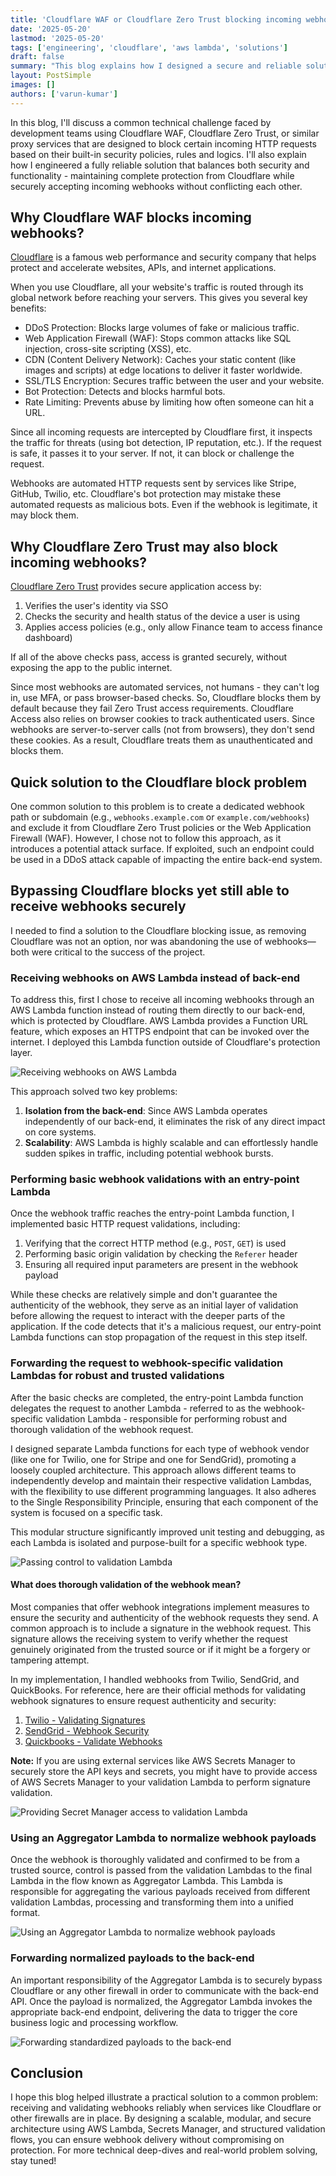 ```yaml
---
title: 'Cloudflare WAF or Cloudflare Zero Trust blocking incoming webhooks? Securely receive and validate webhooks using AWS Lambda and relay it to your back-end'
date: '2025-05-20'
lastmod: '2025-05-20'
tags: ['engineering', 'cloudflare', 'aws lambda', 'solutions']
draft: false
summary: "This blog explains how I designed a secure and reliable solution to allow incoming webhooks to bypass Cloudflare's firewall while ensuring they are fully validated before reaching the back end."
layout: PostSimple
images: []
authors: ['varun-kumar']
---
```


In this blog, I'll discuss a common technical challenge faced by development teams using Cloudflare WAF, Cloudflare Zero Trust, or similar proxy services that are designed to block certain incoming HTTP requests based on their built-in security policies, rules and logics. I'll also explain how I engineered a fully reliable solution that balances both security and functionality - maintaining complete protection from Cloudflare while securely accepting incoming webhooks without conflicting each other.


## Why Cloudflare WAF blocks incoming webhooks?

[Cloudflare](https://www.cloudflare.com) is a famous web performance and security company that helps protect and accelerate websites, APIs, and internet applications.

When you use Cloudflare, all your website's traffic is routed through its global network before reaching your servers. This gives you several key benefits:

* DDoS Protection: Blocks large volumes of fake or malicious traffic.
* Web Application Firewall (WAF): Stops common attacks like SQL injection, cross-site scripting (XSS), etc.
* CDN (Content Delivery Network): Caches your static content (like images and scripts) at edge locations to deliver it faster worldwide.
* SSL/TLS Encryption: Secures traffic between the user and your website.
* Bot Protection: Detects and blocks harmful bots.
* Rate Limiting: Prevents abuse by limiting how often someone can hit a URL.

Since all incoming requests are intercepted by Cloudflare first, it inspects the traffic for threats (using bot detection, IP reputation, etc.). If the request is safe, it passes it to your server. If not, it can block or challenge the request.

Webhooks are automated HTTP requests sent by services like Stripe, GitHub, Twilio, etc. Cloudflare's bot protection may mistake these automated requests as malicious bots. Even if the webhook is legitimate, it may block them.


## Why Cloudflare Zero Trust may also block incoming webhooks?

[Cloudflare Zero Trust](https://www.cloudflare.com/en-in/lp/dg/brand/zero-trust) provides secure application access by:
1. Verifies the user's identity via SSO
2. Checks the security and health status of the device a user is using
3. Applies access policies (e.g., only allow Finance team to access finance dashboard)

If all of the above checks pass, access is granted securely, without exposing the app to the public internet.

Since most webhooks are automated services, not humans - they can't log in, use MFA, or pass browser-based checks. So, Cloudflare blocks them by default because they fail Zero Trust access requirements. Cloudflare Access also relies on browser cookies to track authenticated users. Since webhooks are server-to-server calls (not from browsers), they don't send these cookies. As a result, Cloudflare treats them as unauthenticated and blocks them.


## Quick solution to the Cloudflare block problem

One common solution to this problem is to create a dedicated webhook path or subdomain (e.g., `webhooks.example.com` or `example.com/webhooks`) and exclude it from Cloudflare Zero Trust policies or the Web Application Firewall (WAF). However, I chose not to follow this approach, as it introduces a potential attack surface. If exploited, such an endpoint could be used in a DDoS attack capable of impacting the entire back-end system.


## Bypassing Cloudflare blocks yet still able to receive webhooks securely

I needed to find a solution to the Cloudflare blocking issue, as removing Cloudflare was not an option, nor was abandoning the use of webhooks—both were critical to the success of the project.

### Receiving webhooks on AWS Lambda instead of back-end

To address this, first I chose to receive all incoming webhooks through an AWS Lambda function instead of routing them directly to our back-end, which is protected by Cloudflare. AWS Lambda provides a Function URL feature, which exposes an HTTPS endpoint that can be invoked over the internet. I deployed this Lambda function outside of Cloudflare's protection layer.

![Receiving webhooks on AWS Lambda](/static/images/blogs/cloud/cloudflare/cloudflare-blocking-incoming-webhooks-securely-receive-and-validate-webhooks-using-aws-lambda-and-relay-it-to-your-back-end/receiving-webhooks-on-aws-lambda.jpeg)

This approach solved two key problems:
1. **Isolation from the back-end**: Since AWS Lambda operates independently of our back-end, it eliminates the risk of any direct impact on core systems.
2. **Scalability**: AWS Lambda is highly scalable and can effortlessly handle sudden spikes in traffic, including potential webhook bursts.

### Performing basic webhook validations with an entry-point Lambda

Once the webhook traffic reaches the entry-point Lambda function, I implemented basic HTTP request validations, including:
1. Verifying that the correct HTTP method (e.g., `POST`, `GET`) is used
2. Performing basic origin validation by checking the `Referer` header
2. Ensuring all required input parameters are present in the webhook payload

While these checks are relatively simple and don't guarantee the authenticity of the webhook, they serve as an initial layer of validation before allowing the request to interact with the deeper parts of the application. If the code detects that it's a malicious request, our entry-point Lambda functions can stop propagation of the request in this step itself.

### Forwarding the request to webhook-specific validation Lambdas for robust and trusted validations

After the basic checks are completed, the entry-point Lambda function delegates the request to another Lambda - referred to as the webhook-specific validation Lambda - responsible for performing robust and thorough validation of the webhook request.

I designed separate Lambda functions for each type of webhook vendor (like one for Twilio, one for Stripe and one for SendGrid), promoting a loosely coupled architecture. This approach allows different teams to independently develop and maintain their respective validation Lambdas, with the flexibility to use different programming languages. It also adheres to the Single Responsibility Principle, ensuring that each component of the system is focused on a specific task.

This modular structure significantly improved unit testing and debugging, as each Lambda is isolated and purpose-built for a specific webhook type.

![Passing control to validation Lambda](/static/images/blogs/cloud/cloudflare/cloudflare-blocking-incoming-webhooks-securely-receive-and-validate-webhooks-using-aws-lambda-and-relay-it-to-your-back-end/passing-control-to-validation-lambda.jpeg)

#### What does thorough validation of the webhook mean?

Most companies that offer webhook integrations implement measures to ensure the security and authenticity of the webhook requests they send. A common approach is to include a signature in the webhook request. This signature allows the receiving system to verify whether the request genuinely originated from the trusted source or if it might be a forgery or tampering attempt.

In my implementation, I handled webhooks from Twilio, SendGrid, and QuickBooks. For reference, here are their official methods for validating webhook signatures to ensure request authenticity and security:

1. [Twilio - Validating Signatures](https://www.twilio.com/docs/usage/webhooks/webhooks-security#validating-signatures-from-twilio)
2. [SendGrid - Webhook Security](https://sendgrid.com/en-us/blog/protect-your-data-with-twilio-sendgrids-event-webhook-security)
3. [Quickbooks - Validate Webhooks](https://developer.intuit.com/app/developer/qbo/docs/develop/webhooks#validate-notifications)

**Note:**
If you are using external services like AWS Secrets Manager to securely store the API keys and secrets, you might have to provide access of AWS Secrets Manager to your validation Lambda to perform signature validation.

![Providing Secret Manager access to validation Lambda](/static/images/blogs/cloud/cloudflare/cloudflare-blocking-incoming-webhooks-securely-receive-and-validate-webhooks-using-aws-lambda-and-relay-it-to-your-back-end/secret-manager-access-for-validation-lambda.jpeg)


### Using an Aggregator Lambda to normalize webhook payloads

Once the webhook is thoroughly validated and confirmed to be from a trusted source, control is passed from the validation Lambdas to the final Lambda in the flow known as Aggregator Lambda. This Lambda is responsible for aggregating the various payloads received from different validation Lambdas, processing and transforming them into a unified format.

![Using an Aggregator Lambda to normalize webhook payloads](/static/images/blogs/cloud/cloudflare/cloudflare-blocking-incoming-webhooks-securely-receive-and-validate-webhooks-using-aws-lambda-and-relay-it-to-your-back-end/using-an-aggregator-lambda-to-normalize-webhook-payloads.jpeg)


### Forwarding normalized payloads to the back-end

An important responsibility of the Aggregator Lambda is to securely bypass Cloudflare or any other firewall in order to communicate with the back-end API. Once the payload is normalized, the Aggregator Lambda invokes the appropriate back-end endpoint, delivering the data to trigger the core business logic and processing workflow.

![Forwarding standardized payloads to the back-end](/static/images/blogs/cloud/cloudflare/cloudflare-blocking-incoming-webhooks-securely-receive-and-validate-webhooks-using-aws-lambda-and-relay-it-to-your-back-end/forwarding-standardized-payloads-to-the-back-end.jpeg)


## Conclusion

I hope this blog helped illustrate a practical solution to a common problem: receiving and validating webhooks reliably when services like Cloudflare or other firewalls are in place. By designing a scalable, modular, and secure architecture using AWS Lambda, Secrets Manager, and structured validation flows, you can ensure webhook delivery without compromising on protection. For more technical deep-dives and real-world problem solving, stay tuned!